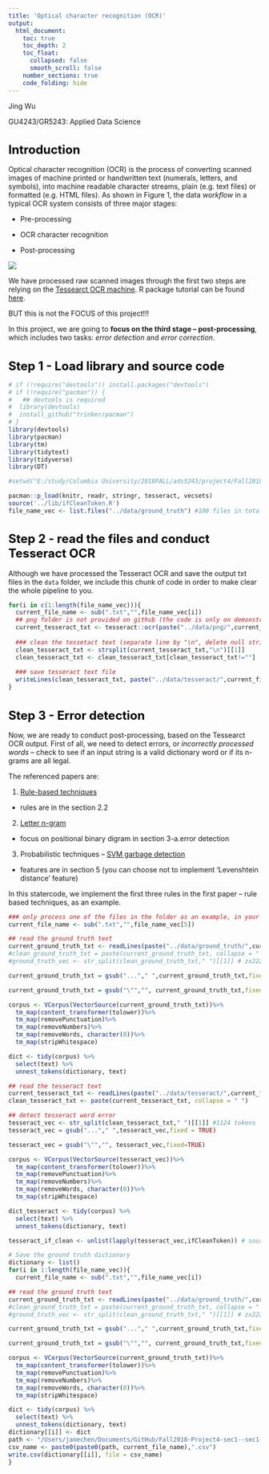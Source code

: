 ```yaml
---
title: 'Optical character recognition (OCR)'
output: 
  html_document:
    toc: true
    toc_depth: 2
    toc_float:
      collapsed: false
      smooth_scroll: false
    number_sections: true
    code_folding: hide
---
```


Jing Wu

GU4243/GR5243: Applied Data Science

<style type="text/css">
h1.title {
  font-size: 24px;
  color: Black;
}
h1 { /* Header 1 */
  font-size: 24px;
  color: Black;
}
h2 { /* Header 2 */
  font-size: 20px;
  color: Black;
}
h3 { /* Header 3 */
  font-size: 16px;
  color: Black;
}
h4 { /* Header 4 */
  font-size: 14px;
  color: Grey;
}
</style>
# Introduction {-}

Optical character recognition (OCR) is the process of converting scanned images of machine printed or
handwritten text (numerals, letters, and symbols), into machine readable character streams, plain (e.g. text files) or formatted (e.g. HTML files). As shown in Figure 1, the data *workflow* in a typical OCR system consists of three major stages:

* Pre-processing

* OCR character recognition

* Post-processing

![](../figs/ocr_flowchart.png) 

We have processed raw scanned images through the first two steps are relying on the [Tessearct OCR machine](https://en.wikipedia.org/wiki/Tesseract_(software)). R package tutorial can be found [here](https://www.r-bloggers.com/the-new-tesseract-package-high-quality-ocr-in-r/). 

BUT this is not the FOCUS of this project!!!

In this project, we are going to **focus on the third stage -- post-processing**, which includes two tasks: *error detection* and *error correction*.  

# Step 1 - Load library and source code
```r
# if (!require("devtools")) install.packages("devtools")
# if (!require("pacman")) {
#   ## devtools is required
#  library(devtools)
#  install_github("trinker/pacman")
# }
library(devtools)
library(pacman)
library(tm)
library(tidytext)
library(tidyverse)
library(DT)

#setwd("E:/study/Columbia University/2018FALL/ads5243/project4/Fall2018-Project4-sec1--sec1-proj4-grp5")

pacman::p_load(knitr, readr, stringr, tesseract, vecsets)
source('../lib/ifCleanToken.R')
file_name_vec <- list.files("../data/ground_truth") #100 files in total
```

# Step 2 - read the files and conduct Tesseract OCR

Although we have processed the Tesseract OCR and save the output txt files in the `data` folder, we include this chunk of code in order to make clear the whole pipeline to you.

```r
for(i in c(1:length(file_name_vec))){
  current_file_name <- sub(".txt","",file_name_vec[i])
  ## png folder is not provided on github (the code is only on demonstration purpose)
  current_tesseract_txt <- tesseract::ocr(paste("../data/png/",current_file_name,".png",sep=""))
  
  ### clean the tessetact text (separate line by "\n", delete null string, transter to lower case)
  clean_tesseract_txt <- strsplit(current_tesseract_txt,"\n")[[1]]
  clean_tesseract_txt <- clean_tesseract_txt[clean_tesseract_txt!=""]
  
  ### save tesseract text file
  writeLines(clean_tesseract_txt, paste("../data/tesseract/",current_file_name,".txt",sep=""))
}
```

# Step 3 - Error detection

Now, we are ready to conduct post-processing, based on the Tessearct OCR output. First of all, we need to detect errors, or *incorrectly processed words* -- check to see if an input string is a valid dictionary word or if its n-grams are all legal.

The referenced papers are:

1. [Rule-based techniques](http://webpages.ursinus.edu/akontostathis/KulpKontostathisFinal.pdf)

- rules are in the section 2.2 

2. [Letter n-gram](https://ieeexplore.ieee.org/stamp/stamp.jsp?tp=&arnumber=1672564)

- focus on positional binary digram in section 3-a.error detection

3. Probabilistic techniques -- [SVM garbage detection](https://dl.acm.org/citation.cfm?doid=2034617.2034626)

- features are in section 5 (you can choose not to implement ‘Levenshtein distance’ feature)


In this statercode, we implement the first three rules in the first paper -- rule based techniques, as an example.

```r
### only process one of the files in the folder as an example, in your project, you need to use all the files
current_file_name <- sub(".txt","",file_name_vec[5])

## read the ground truth text
current_ground_truth_txt <- readLines(paste("../data/ground_truth/",current_file_name,".txt",sep=""), warn=FALSE)
#clean_ground_truth_txt = paste(current_ground_truth_txt, collapse = " ") # zx2229
#ground_truth_vec <- str_split(clean_ground_truth_txt," ")[[1]] # zx2229

current_ground_truth_txt = gsub("..."," ",current_ground_truth_txt,fixed = TRUE)

current_ground_truth_txt = gsub("\"","", current_ground_truth_txt,fixed=TRUE)

corpus <- VCorpus(VectorSource(current_ground_truth_txt))%>%
  tm_map(content_transformer(tolower))%>%
  tm_map(removePunctuation)%>%
  tm_map(removeNumbers)%>%
  tm_map(removeWords, character(0))%>%
  tm_map(stripWhitespace)

dict <- tidy(corpus) %>%
  select(text) %>%
  unnest_tokens(dictionary, text)

## read the tesseract text
current_tesseract_txt <- readLines(paste("../data/tesseract/",current_file_name,".txt",sep=""), warn=FALSE)
clean_tesseract_txt <- paste(current_tesseract_txt, collapse = " ")

## detect tesseract word error
tesseract_vec <- str_split(clean_tesseract_txt," ")[[1]] #1124 tokens
tesseract_vec = gsub("..."," ",tesseract_vec,fixed = TRUE)

tesseract_vec = gsub("\"","", tesseract_vec,fixed=TRUE)

corpus <- VCorpus(VectorSource(tesseract_vec))%>%
  tm_map(content_transformer(tolower))%>%
  tm_map(removePunctuation)%>%
  tm_map(removeNumbers)%>%
  tm_map(removeWords, character(0))%>%
  tm_map(stripWhitespace)

dict_tesseract <- tidy(corpus) %>%
  select(text) %>%
  unnest_tokens(dictionary, text)

tesseract_if_clean <- unlist(lapply(tesseract_vec,ifCleanToken)) # source code of ifCleanToken in in lib folder
```


```r
# Save the ground truth dictionary
dictionary <- list()
for(i in 1:length(file_name_vec)){
  current_file_name <- sub(".txt","",file_name_vec[i])

## read the ground truth text
current_ground_truth_txt <- readLines(paste("../data/ground_truth/",current_file_name,".txt",sep=""), warn=FALSE)
#clean_ground_truth_txt = paste(current_ground_truth_txt, collapse = " ") # zx2229
#ground_truth_vec <- str_split(clean_ground_truth_txt," ")[[1]] # zx2229

current_ground_truth_txt = gsub("..."," ",current_ground_truth_txt,fixed = TRUE)

current_ground_truth_txt = gsub("\"","", current_ground_truth_txt,fixed=TRUE)

corpus <- VCorpus(VectorSource(current_ground_truth_txt))%>%
  tm_map(content_transformer(tolower))%>%
  tm_map(removePunctuation)%>%
  tm_map(removeNumbers)%>%
  tm_map(removeWords, character(0))%>%
  tm_map(stripWhitespace)

dict <- tidy(corpus) %>%
  select(text) %>%
  unnest_tokens(dictionary, text)
dictionary[[i]] <- dict
path <- "/Users/janechen/Documents/GitHub/Fall2018-Project4-sec1--sec1-proj4-grp5/data/ground_truth/"
csv_name <- paste0(paste0(path, current_file_name),".csv")
write.csv(dictionary[[i]], file = csv_name)
}
```

